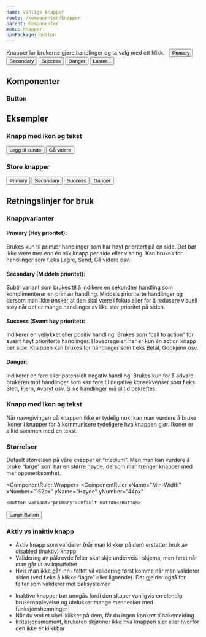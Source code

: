 ```yaml
---
name: Vanlige knapper
route: /komponenter/knapper
parent: Komponenter
menu: Knapper
npmPackage: button
---
```



<PageHeader>
  Knapper lar brukerne gjøre handlinger og ta valg med ett klikk.
</PageHeader>
&nbsp;
<Playground>
  <Button variant="primary">Primary</Button>
  <Button variant="secondary">Secondary</Button>
  <Button variant="success">Success</Button>
  <Button variant="negative">Danger</Button>
  <Button variant="primary" loading={true}>
    Laster...
  </Button>
</Playground>

## Komponenter

### Button

<ImportStatement imports="Button" />
<Props of={Button} />

## Eksempler

### Knapp med ikon og tekst

<Playground>
  <Button variant="secondary">
    <AddIcon /> Legg til kunde
  </Button>
  <Button variant="success">
    Gå videre <ForwardIcon />
  </Button>
</Playground>

### Store knapper

<Playground>
  <Button size="large" variant="primary">
    Primary
  </Button>
  <Button size="large" variant="secondary">
    Secondary
  </Button>
  <Button size="large" variant="success">
    Success
  </Button>
  <Button size="large" variant="negative">
    Danger
  </Button>
</Playground>

## Retningslinjer for bruk

### Knappvarianter

#### Primary (Høy prioritet):

Brukes kun til primær handlinger som har høyt prioritert på en side.
Det bør ikke være mer enn én slik knapp per side eller visning.
Kan brukes for handlinger som f.eks Lagre, Send, Gå videre osv.

#### Secondary (Middels prioritet):

Subtil variant som brukes til å indikere en sekundær handling som komplimenterer
en primær handling. Middels prioriterte handlinger og dersom man ikke ønsker at
den skal være i fokus eller for å redusere visuell støy når det er mange handlinger
av like stor prioritet på siden.

#### Success (Svært høy prioritet):

Indikerer en vellykket eller positiv handling. Brukes som “call to action”
for svært høyt prioriterte handlinger. Hovedregelen her er kun én action knapp per
side. Knappen kan brukes for handlinger som f.eks Betal, Godkjenn osv.

#### Danger:

Indikerer en fare eller potensielt negativ handling. Brukes kun for å
advare brukeren mot handlinger som kan føre til negative konsekvenser
som f.eks Slett, Fjern, Avbryt osv. Slike handlinger må alltid bekreftes.

### Knapp med ikon og tekst

Når navngivingen på knappen ikke er tydelig nok, kan man vurdere å bruke
ikoner i knapper for å kommunisere tydeligere hva knappen gjør. Ikoner er
alltid sammen med en tekst.

### Størrelser

Default størrelsen på våre knapper er “medium”. Men man kan vurdere å bruke
“large” som har en større høyde, dersom man trenger knapper med mer oppmerksomhet.

<ComponentRuler.Wrapper>
  <ComponentRuler
    xName="Min-Width"
    xNumber="152px"
    yName="Høyde"
    yNumber="44px"
  >
    <Button variant="primary">Default Button</Button>
  </ComponentRuler>
  <ComponentRuler
    xName="Min-Width"
    xNumber="188px"
    yName="Høyde"
    yNumber="60px"
  >
    <Button variant="primary" size="large">
      Large Button
    </Button>
  </ComponentRuler>
</ComponentRuler.Wrapper>

### Aktiv vs inaktiv knapp

<BestPractices>
  <Example type="do" src={doPic}>
    <ul>
      <li>
        Aktiv knapp som validerer (når man klikker på den) erstatter bruk av
        disabled (inaktiv) knapp
      </li>
      <li>
        Validering av påkrevde felter skal skje underveis i skjema, men først
        når man går ut av inputfeltet
      </li>
      <li>
        Hvis man ikke går inn i feltet vil validering først komme når man
        validerer siden (ved f.eks å klikke “lagre” eller lignende). Det gjelder
        også for felter som validerer mot baksystemer
      </li>
    </ul>
  </Example>
  <Example type="dont" src={dontPic}>
    <ul>
      <li>
        Inaktive knapper bør unngås fordi den skaper vanligvis en elendig
        brukeropplevelse og utelukker mange mennesker med funksjonshemninger
      </li>
      <li>
        Når du ved et uhell klikker på dem, får du ingen konkret tilbakemelding
      </li>
      <li>
        Irritasjonsmoment, brukeren skjønner ikke hva knappen sier eller hvorfor
        den ikke er klikkbar
      </li>
    </ul>
  </Example>
</BestPractices>
